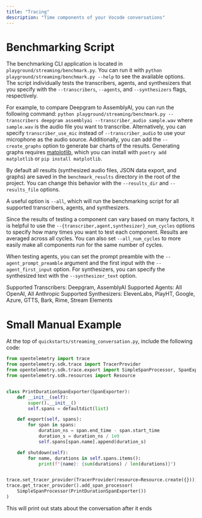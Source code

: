 ```yaml
---
title: "Tracing"
description: "Time components of your Vocode conversations"
---
```


# Benchmarking Script
The benchmarking CLI application is located in `playground/streaming/benchmark.py`.
You can run it with `python playground/streaming/benchmark.py --help` to see the available options.
The script individually tests the transcribers, agents, and synthesizers that you
specify with the `--transcribers`, `--agents`, and `--synthesizers` flags, respectively.

For example, to compare Deepgram to AssemblyAI, you can run the following command:
`python playground/streaming/benchmark.py --transcribers deepgram assemblyai --transcriber_audio sample.wav`
where `sample.wav` is the audio file you want to transcribe. Alternatively, you
can specify `transcriber_use_mic` instead of `--transcriber_audio` to use your
microphone as the audio source. Additionally, you can add the `--create_graphs`
option to generate bar charts of the results. Generating graphs requires
[matplotlib](https://matplotlib.org/), which you can install with
`poetry add matplotlib` or `pip install matplotlib`.

By default all results (synthesized audio files, JSON data export, and graphs)
are saved in the `benchmark_results` directory in the root of the project. You
can change this behavior with the `--results_dir` and `--results_file` options.

A useful option is `--all`, which will run the benchmarking script for all supported
transcribers, agents, and synthesizers.

Since the results of testing a component can vary based on many factors, it is
helpful to use the `--{transcriber,agent,synthesizer}_num_cycles` options to
specify how many times you want to test each component. Results are averaged
across all cycles. You can also set `--all_num_cycles` to more easily make all
components run for the same number of cycles.

When testing agents, you can set the prompt preamble with the `--agent_prompt_preamble`
argument and the first input with the `--agent_first_input` option. For
synthesizers, you can specify the synthesized text with the `--synthesizer_text`
option.

Supported Transcribers: Deepgram, AssemblyAI
Supported Agents: All OpenAI, All Anthropic
Supported Synthesizers: ElevenLabs, PlayHT, Google, Azure, GTTS, Bark, Rime, Stream Elements


# Small Manual Example
At the top of `quickstarts/streaming_conversation.py`, include the following code:

```python
from opentelemetry import trace
from opentelemetry.sdk.trace import TracerProvider
from opentelemetry.sdk.trace.export import SimpleSpanProcessor, SpanExporter
from opentelemetry.sdk.resources import Resource


class PrintDurationSpanExporter(SpanExporter):
    def __init__(self):
        super().__init__()
        self.spans = defaultdict(list)

    def export(self, spans):
        for span in spans:
            duration_ns = span.end_time - span.start_time
            duration_s = duration_ns / 1e9
            self.spans[span.name].append(duration_s)

    def shutdown(self):
        for name, durations in self.spans.items():
            print(f"{name}: {sum(durations) / len(durations)}")


trace.set_tracer_provider(TracerProvider(resource=Resource.create({})))
trace.get_tracer_provider().add_span_processor(
    SimpleSpanProcessor(PrintDurationSpanExporter())
)
```

This will print out stats about the conversation after it ends
